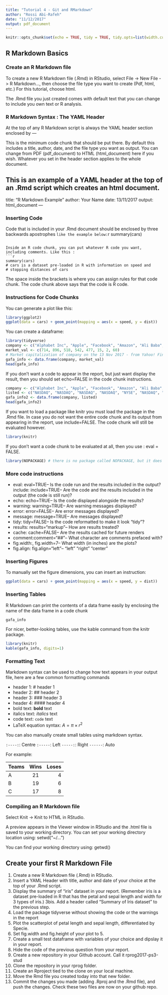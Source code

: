 ```yaml
---
title: "Tutorial 4 - Git and RMarkdown"
author: "Rossi Abi-Rafeh"
date: "11/12/2017"
output: pdf_document
---
```


```r
knitr::opts_chunk$set(echo = TRUE, tidy = TRUE, tidy.opts=list(width.cutoff= 80))
```
## R Markdown Basics

### Create an R Markdown file

To create a new R Markdown file (.Rmd) in RStudio, select File -> New File -> R Markdown…, then choose the file type you want to create (Pdf, html, etc.) 
For this tutorial, choose html.

The .Rmd file you just created comes with default text that you can change to include you own text or R analysis.

### R Markdown Syntax : The YAML Header

At the top of any R Markdown script is always the YAML header section enclosed by ---

This is the minimum code chunk that should be put there. By default this includes a title, author, date, and the file type you want as output. You can change from PDF (pdf_document) to HTML (html_document) here if you wish. Whatever you set in the header section  applies to the whole document.

This is an example of a YAML header at the top of an .Rmd script which creates an html document.
---
title: "R Markdown Example"
author: Your Name
date: 13/11/2017
output: html_document
---

### Inserting Code

Code that is included in your .Rmd document should be enclosed by three backwards apostrophes ``` like the example below:
```r
summary(cars)
```

Inside an R code chunk, you can put whatever R code you want, including comments. Like this : 
```r
summary(cars) 
# cars is a dataset pre-loaded in R with information on speed and 
# stopping distances of cars
```

The space inside the brackets is where you can assign rules for that code chunk. The code chunk above says that the code is R code.

### Instructions for Code Chunks

You can generate a plot like this:
```r
library(ggplot2)
ggplot(data = cars) + geom_point(mapping = aes(x = speed, y = dist))
```

You can create a dataframe:
```r
library(tidyverse)
company <- c("Alphabet Inc", "Apple", "Facebook", "Amazon", "Ali Baba", "Snap Inc", "Criteo", "General Motors")
market_val <- c(714, 896, 518, 542, 477, 15, 2, 60) 
# Market capitalization of company on the 13 Nov 2017 - from Yahoo! Finance
gafa_info <- data.frame(company, market_val)
head(gafa_info)
```

If you don’t want a code to appear in the report, but just want display the result, then you should set echo=FALSE in the code chunk instructions.
```r
company <- c("Alphabet Inc", "Apple", "Facebook", "Amazon", "Ali Baba", "Snap Inc", "Criteo", "General Motors")
listed <- c("NASDAQ", "NASDAQ", "NASDAQ", "NASDAQ", "NYSE", "NASDAQ", "NASDAQ", "NASDAQ")
gafa_info2 <- data.frame(company, listed)
head(gafa_info2)
```

If you want to load a package like knitr you must load the package in the .Rmd file. In case you do not want the entire code chunk and its output from appearing in the report, use include=FALSE. The code chunk will still be evaluated however.
```r
library(knitr)
```

If you don't want a code chunk to be evaluated at all, then you use : eval = FALSE.
```r
library(NOPACKAGE) # there is no package called NOPACKAGE, but it does not give # an error message when compiling because the code chunk is not evaluated at all
```

### More code instructions

- eval: eval=TRUE– Is the code run and the results included in the output?
include: include=TRUE– Are the code and the results included in the output (the code is still run)?
- echo: echo=TRUE– Is the code displayed alongside the results?
- warning: warning=TRUE– Are warning messages displayed?
- error: error=FALSE– Are error messages displayed?
- message: message=TRUE– Are messages displayed?
- tidy: tidy=FALSE– Is the code reformatted to make it look “tidy”?
- results: results="markup"– How are results treated?
- cache: cache=FALSE– Are the results cached for future renders
- comment:comment="##"– What character are comments prefaced with?
- fig.width:, fig.width=7– What width (in inches) are the plots?
- fig.align: fig.align="left"– “left” “right” “center”

### Inserting Figures

To manually set the figure dimensions, you can insert an instruction:

```r
ggplot(data = cars) + geom_point(mapping = aes(x = speed, y = dist))
```

### Inserting Tables

R Markdown can print the contents of a data frame easily by enclosing the name of the data frame in a code chunk
```r
gafa_info
```

For nicer, better-looking tables, use the kable command from the knitr package.
```r
library(knitr)
kable(gafa_info, digits=1)
```

### Formatting Text

Markdown syntax can be used to change how text appears in your output file, here are a few common formatting commands

- header 1: # header 1
- header 2: ## header 2
- header 3: ### header 3
- header 4: #### header 4
- bold text: **bold** text
- italics text: *italics* text
- code text: `code` text
- LaTeX equation syntax: $A = \pi \times r^{2}$

You can also manually create small tables using markdown syntax.

`:----:`:	Centre
`:-----`:	Left
`-----:`:	Right
`------`:	Auto

For example:

| Teams | Wins | Loses |
|:------|:-----:|-------:|
| A | 21 | 4 |
| B | 19 | 6 |
| C | 17 | 8 |

### Compiling an R Markdown file

Select Knit -> Knit to HTML in RStudio.

A preview appears in the Viewer window in RStudio and the .html file is saved to your working directory. You can set your working directory location using:
setwd("~/...")

You can find your working directory using:
getwd()

## Create your first R Markdown File

1. Create a new R Markdown file (.Rmd) in RStudio.
2. Insert a YAML Header with title, author and date of your choice at the top of your .Rmd script.
3. Display the summary of “iris” dataset in your report. (Remember iris is a dataset pre-loaded in R that has the petal and sepal length and width for 3 types of iris.)
3bis. Add a header called "Summary of Iris dataset" to the previous step.
4. Load the package tidyverse without showing the code or the warnings in the report
5. Plot the scatterplot of petal length and sepal length, differentiated by Specie.
6. Set fig.width and fig.height of your plot to 5.
7. Create a small test dataframe with variables of your choice and dipslay it in your report.
8. Hide the code of the previous question from your report.
9. Create a new repository in your Github account. Call it rprog2017-ps3-stud
10. Clone the repository in your rprog folder. 
11. Create an Rproject tied to the clone on your local machine.
12. Move the Rmd file you created today into that new folder.
12. Commit the changes you made (adding .Rproj and the .Rmd file), and push the changes. Check these two files are now on your github repo.




